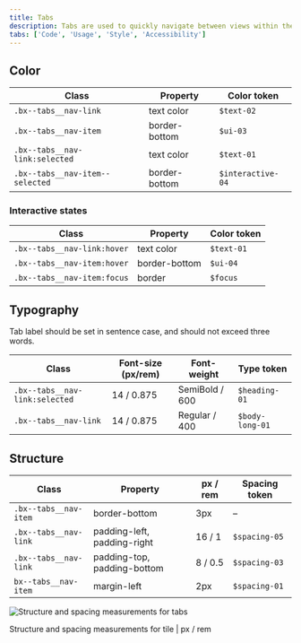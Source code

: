 ```yaml
---
title: Tabs
description: Tabs are used to quickly navigate between views within the same context.
tabs: ['Code', 'Usage', 'Style', 'Accessibility']
---
```


## Color

| Class                           | Property      | Color token       |
| ------------------------------- | ------------- | ----------------- |
| `.bx--tabs__nav-link`           | text color    | `$text-02`        |
| `.bx--tabs__nav-item`           | border-bottom | `$ui-03`          |
| `.bx--tabs__nav-link:selected`  | text color    | `$text-01`        |
| `.bx--tabs__nav-item--selected` | border-bottom | `$interactive-04` |

### Interactive states

| Class                       | Property      | Color token |
| --------------------------- | ------------- | ----------- |
| `.bx--tabs__nav-link:hover` | text color    | `$text-01`  |
| `.bx--tabs__nav-item:hover` | border-bottom | `$ui-04`    |
| `.bx--tabs__nav-item:focus` | border        | `$focus`    |

## Typography

Tab label should be set in sentence case, and should not exceed three words.

| Class                          | Font-size (px/rem) | Font-weight    | Type token      |
| ------------------------------ | ------------------ | -------------- | --------------- |
| `.bx--tabs__nav-link:selected` | 14 / 0.875         | SemiBold / 600 | `$heading-01`   |
| `.bx--tabs__nav-link`          | 14 / 0.875         | Regular / 400  | `$body-long-01` |

## Structure

| Class                 | Property                    | px / rem | Spacing token |
| --------------------- | --------------------------- | -------- | ------------- |
| `.bx--tabs__nav-item` | border-bottom               | 3px      | –             |
| `.bx--tabs__nav-link` | padding-left, padding-right | 16 / 1   | `$spacing-05` |
| `.bx--tabs__nav-link` | padding-top, padding-bottom | 8 / 0.5  | `$spacing-03` |
| `bx--tabs__nav-item`  | margin-left                 | 2px      | `$spacing-01` |

<div className="image--fixed">

![Structure and spacing measurements for tabs](images/tab-style-1.png)

</div>

<Caption>Structure and spacing measurements for tile | px / rem</Caption>
